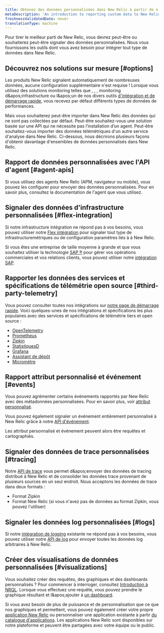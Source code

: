 ```yaml
---
title: Obtenez des données personnalisées dans New Relic à partir de n'importe quelle source
metaDescription: 'An introduction to reporting custom data to New Relic: why you''d want to do that, and how to start.'
freshnessValidatedDate: never
translationType: machine
---
```


Pour tirer le meilleur parti de New Relic, vous devrez peut-être ou souhaiterez peut-être signaler des données personnalisées. Nous vous fournissons les outils dont vous avez besoin pour intégrer tout type de données dans New Relic.

## Découvrez nos solutions sur mesure [#options]

Les produits New Relic signalent automatiquement de nombreuses données, aucune configuration supplémentaire n'est requise ! Lorsque vous utilisez des solutions monitoring telles que <InlinePopover type="apm" />, <InlinePopover type="browser" />, <InlinePopover type="mobile" />, monitoring d&amp;apos;infrastructure ou l&amp;apos;un de nos divers outils [d'intégration et de démarrage rapide](https://newrelic.com/instant-observability), vous recevez par défaut différents types de données de performances.

Mais vous souhaiterez peut-être importer dans New Relic des données qui ne sont pas collectées par défaut. Peut-être souhaitez-vous une solution basée sur une API qui ne nécessite pas l’installation d’un agent. Peut-être souhaitez-vous importer des données télémétriques d'un autre service d'analyse dans New Relic. Ci-dessous, nous décrirons plusieurs façons d'obtenir davantage d'ensembles de données personnalisés dans New Relic.

## Rapport de données personnalisées avec l'API d'agent [#agent-apis]

Si vous utilisez des agents New Relic (APM, navigateur ou mobile), vous pouvez les configurer pour envoyer des données personnalisées. Pour en savoir plus, consultez la documentation de l'agent que vous utilisez.

## Signaler des données d'infrastructure personnalisées [#flex-integration]

Si notre infrastructure intégration ne répond pas à vos besoins, vous pouvez utiliser notre [Flex intégration](/docs/integrations/host-integrations/host-integrations-list/flex-integration-tool-build-your-own-integration) pour signaler tout type de infrastructuremétriques ou de configuration paramètres liés à à New Relic.

Si vous êtes une entreprise de taille moyenne à grande et que vous souhaitez utiliser la technologie [SAP ®](https://www.sap.com/) pour gérer vos opérations commerciales et vos relations clients, vous pouvez utiliser notre [intégration SAP](/docs/data-apis/custom-data/sap-integration).

## Rapporter les données des services et spécifications de télémétrie open source [#third-party-telemetry]

Vous pouvez consulter toutes nos intégrations sur [notre page de démarrage rapide](https://newrelic.com/instant-observability). Voici quelques-unes de nos intégrations et spécifications les plus populaires avec des services et spécifications de télémétrie tiers et open source :

* [OpenTelemetry](/docs/more-integrations/open-source-telemetry-integrations/opentelemetry/introduction-opentelemetry-new-relic)
* [Prometheus](/docs/infrastructure/prometheus-integrations/get-started/send-prometheus-metric-data-new-relic)
* [Zipkin](/docs/distributed-tracing/trace-api/report-zipkin-format-traces-trace-api)
* [StatistiquesD](/docs/more-integrations/open-source-telemetry-integrations/statsd/statsd-monitoring-integration)
* [Grafana](/docs/more-integrations/grafana-integrations/get-started/grafana-support-prometheus-promql)
* [Assistant de dépôt](/docs/more-integrations/open-source-telemetry-integrations/dropwizard/dropwizard-reporter)
* [Micromètre](/docs/more-integrations/open-source-telemetry-integrations/micrometer/micrometer-metrics-registry)

## Rapport attribut personnalisé et événement [#events]

Vous pouvez agrémenter certains événements rapportés par New Relic avec des métadonnées personnalisées. Pour en savoir plus, voir [attribut personnalisé](/docs/data-apis/custom-data/custom-events/collect-custom-attributes).

Vous pouvez également signaler un événement entièrement personnalisé à New Relic grâce à notre [API d'événement](/docs/data-apis/ingest-apis/event-api/introduction-event-api).

Les attribut personnalisé et événement peuvent alors être requêtes et cartographiés.

## Signaler des données de trace personnalisées [#tracing]

Notre [API de trace](/docs/distributed-tracing/trace-api/introduction-trace-api) vous permet d&amp;apos;envoyer des données de tracing distribué à New Relic et de consolider les données trace provenant de plusieurs sources en un seul endroit. Nous acceptons les données de trace dans deux formats :

* Format Zipkin
* Format New Relic (si vous n'avez pas de données au format Zipkin, vous pouvez l'utiliser)

## Signaler les données log personnalisées [#logs]

Si notre [intégration de logging](/docs/logs/get-started/get-started-log-management) existante ne répond pas à vos besoins, vous pouvez utiliser notre [API de log](/docs/logs/log-api/introduction-log-api) pour envoyer toutes les données log arbitraires à New Relic.

## Créer des visualisations de données personnalisées [#visualizations]

Vous souhaitez créer des requêtes, des graphiques et des dashboards personnalisés ? Pour commencer à interroger, consultez [Introduction à NRQL](/docs/query-your-data/nrql-new-relic-query-language/get-started/introduction-nrql-new-relics-query-language). Lorsque vous effectuez une requête, vous pouvez prendre le graphique résultant et l&amp;apos;ajouter à [un dashboard](/docs/query-your-data/explore-query-data/dashboards/introduction-dashboards).

Si vous avez besoin de plus de puissance et de personnalisation que ce que nos graphiques et <InlinePopover type="dashboards" />permettent, vous pouvez également créer votre propre [application New Relic](/docs/new-relic-one/use-new-relic-one/build-new-relic-one/new-relic-one-build-your-own-custom-new-relic-one-application) ou personnaliser une application existante à partir [du catalogue d'applications](https://opensource.newrelic.com/nerdpacks). Les applications New Relic sont disponibles sur notre plateforme et peuvent être partagées avec votre équipe ou le public.